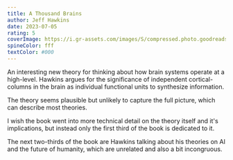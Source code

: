 ```yaml
---
title: A Thousand Brains
author: Jeff Hawkins
date: 2023-07-05
rating: 5
coverImage: https://i.gr-assets.com/images/S/compressed.photo.goodreads.com/books/1609237769l/54503521.jpg
spineColor: fff
textColor: #000
---
```


An interesting new theory for thinking about how brain systems operate at a high-level. Hawkins argues for the significance of independent cortical-columns in the brain as individual functional units to synthesize information.

The theory seems plausible but unlikely to capture the full picture, which can describe most theories.

I wish the book went into more technical detail on the theory itself and it's implications, but instead only the first third of the book is dedicated to it.

The next two-thirds of the book are Hawkins talking about his theories on AI and the future of humanity, which are unrelated and also a bit incongruous.
